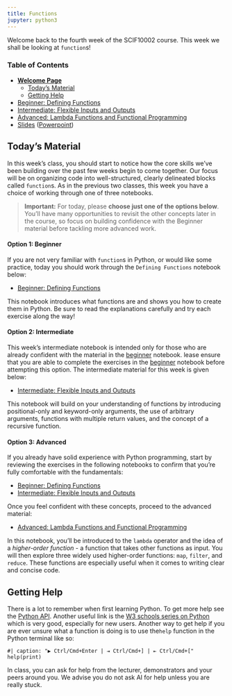 ```yaml
---
title: Functions
jupyter: python3
---
```




Welcome back to the fourth week of the SCIF10002 course. This week we shall be looking at `function`s!

### Table of Contents


 - [**Welcome Page**](./week_04_home.qmd)
   - [Today's Material](#Today's-Material)
   - [Getting Help](#Getting-Help)

 - [Beginner: Defining Functions](./week_04_functions_beginner.qmd)
 - [Intermediate: Flexible Inputs and Outputs](./week_04_functions_intermediate.qmd)
 - [Advanced: Lambda Functions and Functional Programming](./week_04_functions_advanced.qmd)
 - [Slides](./week_04_slides.qmd) ([Powerpoint](./Lecture4_Functions.pptx))

## Today's Material

In this week's class, you should start to notice how the core skills we've been building over the past few weeks begin to come together. Our focus will be on organizing code into well-structured, clearly delineated blocks called `function`s. As in the previous two classes, this week you have a choice of working through one of three notebooks.

> **Important:** For today, please **choose just one of the options below**. You’ll have many opportunities to revisit the other concepts later in the course, so focus on building confidence with the Beginner material before tackling more advanced work.

#### Option 1: Beginner

If you are not very familiar with `function`s in Python, or would like some practice, today you should work through the `Defining Functions` notebook below:

- [Beginner: Defining Functions](./week_04_functions_beginner.qmd)

This notebook introduces what functions are and shows you how to create them in Python. Be sure to read the explanations carefully and try each exercise along the way!

#### Option 2: Intermediate

This week's intermediate notebook is intended only for those who are already confident with the material in the  [beginner](./week_04_functions_beginner.qmd) notebook. lease ensure that you are able to complete the exercises in the [beginner](./week_04_functions_beginner.qmd) notebook before attempting this option. The intermediate material for this week is given below:

 - [Intermediate: Flexible Inputs and Outputs](./week_04_functions_intermediate.qmd)

This notebook will build on your understanding of functions by introducing positional-only and keyword-only arguments, the use of arbitrary arguments, functions with multiple return values, and the concept of a recursive function.

#### Option 3: Advanced

If you already have solid experience with Python programming, start by reviewing the exercises in the following notebooks to confirm that you're fully comfortable with the fundamentals:

- [Beginner: Defining Functions](./week_04_functions_beginner.qmd)  
- [Intermediate: Flexible Inputs and Outputs](./week_04_functions_intermediate.qmd)

Once you feel confident with these concepts, proceed to the advanced material:

- [Advanced: Lambda Functions and Functional Programming](./week_04_functions_advanced.qmd)

In this notebook, you'll be introduced to the `lambda` operator and the idea of a *higher-order function* - a function that takes other functions as input. You will then explore three widely used higher-order functions: `map`, `filter`, and `reduce`. These functions are especially useful when it comes to writing clear and concise code.

## Getting Help

There is a lot to remember when first learning Python. To get more help see the [Python API](https://docs.python.org/3/library/). Another useful link is the [W3 schools series on Python](https://www.w3schools.com/python/) which is very good, especially for new users. Another way to get help if you are ever unsure what a function is doing is to use the`help` function in the Python terminal like so:

```pyodide
#| caption: "▶ Ctrl/Cmd+Enter | ⇥ Ctrl/Cmd+] | ⇤ Ctrl/Cmd+["
help(print)
```

In class, you can ask for help from the lecturer, demonstrators and your peers around you. We advise you do not ask AI for help unless you are really stuck.

